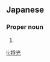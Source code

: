 ==Japanese==
{{ja-kanjitab|まさ|みつ}}

===Proper noun===
{{ja-pos|proper|まさみつ}}

# {{given name|male|lang=ja|sort=まさみつ}}

[[li:将光]]